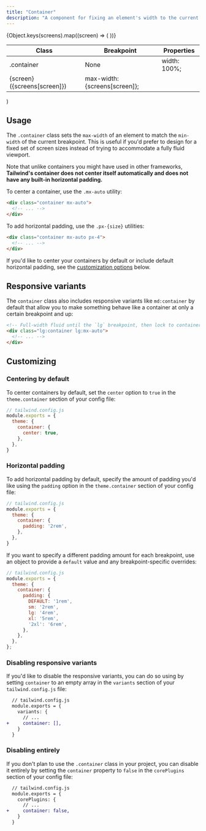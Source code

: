 ```yaml
---
title: "Container"
description: "A component for fixing an element's width to the current breakpoint."
---
```



  <table className="w-full text-left table-collapse">
    <colgroup>
      <col className="w-1/4" />
      <col className="w-1/4" />
      <col className="w-1/2" />
    </colgroup>
    <thead>
      <tr>
        <th className="z-20 sticky top-0 text-sm font-semibold text-gray-600 bg-white p-0">
          <div className="pb-2 border-b border-gray-200">Class</div>
        </th>
        <th className="z-20 sticky top-0 text-sm font-semibold text-gray-600 bg-white p-0">
          <div className="pb-2 border-b border-gray-200">Breakpoint</div>
        </th>
        <th className="z-20 sticky top-0 text-sm font-semibold text-gray-600 bg-white p-0">
          <div className="pb-2 border-b border-gray-200">Properties</div>
        </th>
      </tr>
    </thead>
    <tbody className="align-baseline">
      <tr>
        <td rowSpan={6} className="py-2 font-mono text-xs text-violet-600 whitespace-nowrap">
          .container
        </td>
        <td className="py-2 text-xs italic">
          None
        </td>
        <td className="py-2 font-mono text-xs text-light-blue-600 whitespace-pre">
          width: 100%;
        </td>
      </tr>
      {Object.keys(screens).map((screen) => (
        <tr key={screen}>
          <td className="py-2 border-t border-gray-200 font-mono text-xs">
            {screen} <span className="font-sans italic">({screens[screen]})</span>
          </td>
          <td className="py-2 font-mono text-xs text-light-blue-600 whitespace-pre border-t border-gray-200">
            max-width: {screens[screen]};
          </td>
        </tr>
      ))}
    </tbody>
  </table>
)

## Usage

The `.container` class sets the `max-width` of an element to match the `min-width` of the current breakpoint. This is useful if you'd prefer to design for a fixed set of screen sizes instead of trying to accommodate a fully fluid viewport.

Note that unlike containers you might have used in other frameworks, **Tailwind's container does not center itself automatically and does not have any built-in horizontal padding.**

To center a container, use the `.mx-auto` utility:

```html
<div class="container mx-auto">
  <!-- ... -->
</div>
```

To add horizontal padding, use the `.px-{size}` utilities:

```html
<div class="container mx-auto px-4">
  <!-- ... -->
</div>
```

If you'd like to center your containers by default or include default horizontal padding, see the [customization options](#customizing) below.

## Responsive variants

The `container` class also includes responsive variants like `md:container` by default that allow you to make something behave like a container at only a certain breakpoint and up:

```html
<!-- Full-width fluid until the `lg` breakpoint, then lock to container -->
<div class="lg:container lg:mx-auto">
  <!-- ... -->
</div>
```

## Customizing

### Centering by default

To center containers by default, set the `center` option to `true` in the `theme.container` section of your config file:

```js
// tailwind.config.js
module.exports = {
  theme: {
    container: {
      center: true,
    },
  },
}
```

### Horizontal padding

To add horizontal padding by default, specify the amount of padding you'd like using the `padding` option in the `theme.container` section of your config file:

```js
// tailwind.config.js
module.exports = {
  theme: {
    container: {
      padding: '2rem',
    },
  },
}
```

If you want to specify a different padding amount for each breakpoint, use an object to provide a `default` value and any breakpoint-specific overrides:

```js
// tailwind.config.js
module.exports = {
  theme: {
    container: {
      padding: {
        DEFAULT: '1rem',
        sm: '2rem',
        lg: '4rem',
        xl: '5rem',
        '2xl': '6rem',
      },
    },
  },
};
```

### Disabling responsive variants

If you'd like to disable the responsive variants, you can do so using by setting `container` to an empty array in the `variants` section of your `tailwind.config.js` file:

```diff
  // tailwind.config.js
  module.exports = {
    variants: {
      // ...
+     container: [],
    }
  }
```

### Disabling entirely

If you don't plan to use the `.container` class in your project, you can disable it entirely by setting the `container` property to `false` in the `corePlugins` section of your config file:

```diff
  // tailwind.config.js
  module.exports = {
    corePlugins: {
      // ...
+     container: false,
    }
  }
```
